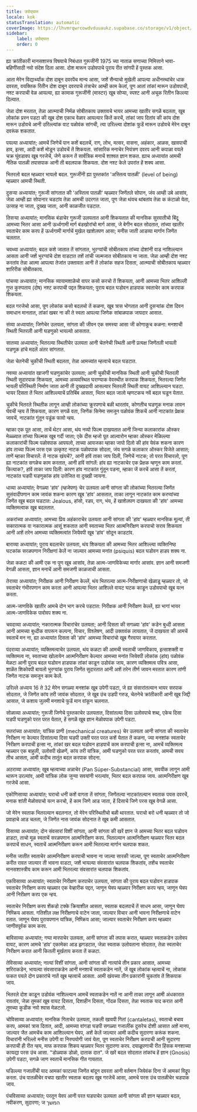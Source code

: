 ```yaml
---
title: उपोद्घात
locale: kok
statusTranslation: automatic
coverImage: https://lhvmrqwrcowdvduuaukz.supabase.co/storage/v1/object/public/strapi-uploads/small_cover-tratado-de-psicologia-revolucionaria.webp-5e15e1cec4e0ebebcde5d7fc7565d8fd.webp
sidebar:
    label: उपोद्घात
    order: 0
---
```

ह्या क्रांतीकारी मानसशास्त्र विषयाचे निबंधात गुरूजींनी 1975 च्या नाताळ सणाच्या निमित्ताने भावा-बहिणींसाठी नवो संदेश दिला आसा. दोश मारून उडोवपाचे पुराय रीत सांगपी हें पुस्तक आसा.

आता मेरेन विद्यार्थ्यांक दोश दाबून दवरपेंच मान्य आसा, जशें सैन्याचो मुखेली आपल्या अधीनस्थांचेर धाक दवरता, वयक्तिक रितीन दोश दाबून दवरपाचे तंत्राचेर आम्ही काम केलां, पूण आतां तांकां मारून उडोवपाची, नश्ट करपाची वेळ आयल्या, ह्या कामाक गुरूजींनी (मास्टर) खूब सोप्या, स्पश्ट आनी अचूक रितीन किल्ल्या दिल्यात.

जेन्ना दोश मरतात, तेन्ना आत्म्याची निर्मळ सोबीतकाय उक्तावचे भायर आमच्या खातीर सगळें बदलता, खूब लोकांक प्रस्न पडटा की खूब दोश एकाच वेळार आयल्यार कितें करचें, तांकां जाप दितांव की कांय दोश मारून उडोवचे आनी उरिल्ल्यांक वाट पळोवंक सांगची, त्या उरिल्ल्या दोशांक फुडें मारून उडोवचे मेरेन दाबून दवरूंक शकतात.

पयल्या अध्यायांत; आमचें जिणेचें पान कशें बदलचें, राग, लोभ, मत्सर, वासना, अहंकार, आळस, खावपाची हाव, इत्सा, आदी कशें मोडून उडोवचें तें शिकयता. सांसारिक मनाचेर नियंत्रण दवरप आनी कपाळा वयले चक्र घुंवडावप खूब गरजेचें, जेणे करून तें सार्वत्रिक मनाचें शाश्वत ज्ञान शकत. ह्याच अध्यायांत आमची नैतिक पातळी तपासपाक आनी ती बदलपाक शिकयता. दोश नश्ट केले उपरांत हें शक्य आसा.

भितरलो बदल म्हळ्यार भायलो बदल. गुरूजींनी ह्या पुस्तकांत 'अस्तित्व पातळी' (level of being) म्हळ्यार आमची स्थिती.

दुसऱ्या अध्यायांत; गुरूजी सांगतात की 'अस्तित्व पातळी' म्हळ्यार जिणेंतले सोपान, जंय आम्ही उबे आसांव, जेन्ना आम्ही ह्या सोपानार चडटांव तेन्ना आमची उदरगत जाता, पूण जेन्ना थंयच थांबतांव तेन्ना क कंटाळो येता, उत्साह ना जाता, दुख्ख जाता, आनी काळजीत पडटात.

तिसऱ्या अध्यायांत; मानसिक बंडाचेर गुरूजी उलयतात आनी शिकयतात की मानसिक सुरवातीचो बिंदू आमच्या भितर आसा आनी ऊर्ध्वगामी मार्ग बंडखोरांचो मार्ग आसा, जे बेगीन बदल सोदतात, तांच्या खातीर स्वताचेर काम करप हें ऊर्ध्वगामी मार्गाचें मुखेल खाशेलपण आसा; मनीस जाती आडव्या मार्गान जिणेंत चलतात.

चवथ्या अध्यायांत; बदल कशे जातात तें सांगतात, भुरग्यांची सोबीतकाय तांच्या दोशांनी वाड नाशिल्ल्यान आसता आनी जशें भुरग्यांचे दोश वाडटात तशें तांची जल्मजात सोबीतकाय ना जाता. जेन्ना आम्ही दोश नश्ट करतांव तेन्ना आत्मा आपल्या तेजांत उक्तावता आनी तें लोकांक सहज दिसता, आत्म्याची सोबीतकाय म्हळ्यार शारिरीक सोबीतकाय.

पांचव्या अध्यायांत; मानसिक व्यायामशाळेचो वापर कसो करचो तें शिकयता, आनी आमच्या भितर आशिल्ली गुप्त कुरुपताय (दोष) नश्ट करपाची पद्दत शिकयता; पुराय बदल घडोवन हाडपाक स्वताचेर काम करपाक शिकयता.

बदल गरजेचो आसा, पूण लोकांक कसो बदलचो तें कळना, खूब त्रास भोगतात आनी दुसऱ्यांक दोश दिवन समाधान मानतात, तांकां खबर ना की ते स्वता आपल्या जिणेक सांबाळपाक जापदार आसात.

संव्या अध्यायांत; जिणेचेर उलयता, सांगता की जीवन एक समस्या आसा जी कोणाकूच कळना: मनशाची स्थिती भितरली आनी घडणुको भायल्यो आसतात.

सातव्या अध्यायांत; भितरल्या स्थितीचेर उलयता आनी चेतनेची स्थिती आनी प्रत्यक्ष जिणेंतली भायली घडणूक हांचे मदलें अंतर सांगतात.

जेन्ना चेतनेची चुकीची स्थिती बदलता, तेन्ना आमच्यांत म्हत्वाचे बदल घडटात.

नवव्या अध्यायांत खाजगी घडणुकांचेर उलयता; आनी चुकीची मानसिक स्थिती आनी चुकीची भितरली स्थिती सुदारपाक शिकयता, आमच्या अव्यवस्थित घराण्याक वेवस्थीत करपाक शिकयता, भितरल्या जिणेंत भायली परिस्थिती निर्माण जाता आनी ती दुख्खदायी आसल्यार भितरली स्थिती वायट आशिल्ल्यान घडटा. भायर दिसता तें भितर आशिल्ल्याचें प्रतिबिंब आसता, भितर बदल जालो म्हणटकच नवें बदल घडून येतात.

चुकीचे भितरले स्थितीक लागून आम्ही लोकांच्या क्रूरपणाचे बळी थारतांव, कोणतीच घडणूक मनाक लावन घेवची न्हय तें शिकयता, कारण सगळें वता, जिणेंक सिनेमा समजून पळोवंक शिकचें आनी नाटकांत प्रेक्षक जावचें, नाटकांत गुंतून पडूंक फावो न्हय.

म्हाका एक पूत आसा, ताचें थेटर आसा, थंय नव्यो फिल्म दाखयतात आनी जिन्या कलाकारांक ऑस्कर मेळ्ळ्यात तांच्या फिल्मक खूब गर्दी जाता; एके दीस म्हजो पूत आल्वारोन म्हाका ऑस्कर मेळिल्ल्या कलाकारांची फिल्म पळोवपाक आपयलो, ताच्या आयजका म्हाका जापो दिलो की हांव येवंक शकना कारण हांव ताच्या फिल्म परस एक उत्कृश्ट नाटक पळोवपाक सोदता, जंय सगळे कलाकार ऑस्कर विजेते आसात; ताणें म्हाका विचारलें: तें नाटक खंयचें?, आनी हांवें ताका जाप दिली, जिणेचें नाटक; तो परत विचारलो, पूण ह्या नाटकांत सगळेच काम करतात, आनी हांवें सांगलें: हांव ह्या नाटकाचेर एक प्रेक्षक म्हणून काम करतां. कित्याक?, हांवें ताका जाप दिली: कारण हांव नाटकांत गुंतून पडना, म्हाका जें करचें आसा तें करतां, नाटकांत घडपी घडणुकांक हांव उत्तेजित वा दुख्खी जायना.

धाव्या अध्यायांत; वेगळ्या 'हांव' (म्हजेपण) चेर उलयता आनी सांगता की लोकांच्या भितरल्या जिणेंत सुसंवादीपणान काम जावंक शकना कारण खूब 'हांव' आसतात, ताका लागून नाटकांत काम करप्यांच्या जिणेंत खूब बदल घडटात: Jealous, हांसो, रडप, राग, भंय, हें खाशेलपण दाखयता की 'हांव' आमच्या व्यक्तिमत्वाक खूब बदलतात.

अकरांच्या अध्यायांत; आमच्या प्रिय अहंकाराचेर उलयता आनी सांगता की 'हांव' म्हळ्यार मानसिक मूल्यां, ती सकारात्मक वा नकारात्मक आसूं शकतात आनी स्वताच्या भितर आत्मनिरीक्षण करपाचो सराव शिकयता आनी अशें तरेन आमच्या व्यक्तिमत्वांत जियेवपी खूब 'हांव' सोदून काडटांव.

बाराव्या अध्यायांत; पुराय बदलाचेर उलयता, थंय शिकयता की आमच्या भितर आशिल्ल्या व्यक्तिनिष्ठ घटकांक सरळपणान निरीक्षणां केलें ना जाल्यार आमच्या मनांत (psiquis) बदल घडोवन हाडप शक्य ना.

जेन्ना कळटा की आमी एक ना पूण खूब आसांव, तेन्ना आत्म-जाणविकेच्या मार्गार आसांव. ज्ञान आनी समजणी वेगळी आसता, ज्ञान मनाचें आनी समजणी काळजाची आसता.

तेराव्या अध्यायांत; निरीक्षक आनी निरीक्षण केल्लें, थंय भितरल्या आत्म-निरीक्षणाचो खेळाडू म्हळ्यार तो, जो स्वताचेर गंभीरपणान काम करता आनी आपल्या भितर आशिल्ले वायट घटक काडून उडोवपाचो खूब यत्न करता.

आत्म-जाणविके खातीर आमचे दोन भाग करचे पडटात: निरीक्षक आनी निरीक्षण केल्लें, ह्या भागां भायर आत्म-जाणविकेक पावोवप शक्य ना.

चवदाव्या अध्यायांत; नकारात्मक विचारांचेर उलयता; आनी दिसता की सगळ्या 'हांव' कडेन बुध्दी आसता आनी आमच्या बुध्दीक वापरून कल्पना, विचार, विश्लेषण, आदी उक्तावंक लायतात, जें दाखयता की आमचें स्वताचें मन ना, ह्या अध्यायांत दिसता की 'हांव' आमच्या विचारांचो खूब गैरवापर करतात.

पंदराव्या अध्यायांत; व्यक्तिमत्वाचेर उलयता, थंय कळटा की आमची स्वताची जाणविकाय, इत्साशक्ती वा व्यक्तिमत्व ना, स्वताच्या खोलायेन आत्मनिरीक्षण केल्यार आमच्या मनांत जियेवपी लोकांक (हांव) पळोवंक मेळटा आनी पुराय बदल घडोवन हाडपाक तांकां काडून उडोवंक जाय, कारण व्यक्तिमत्व पवित्र आसा, शाळेंत शिकोवपी बायलो भुरग्यांक पुराय जिणेंत सुदारतात आनी अशें तरेन तीर्ण जावन मरतात कारण तांणी जिणेंत नाटक समजून काम केलें.

उरिल्ले अध्याय 16 ते 32 मेरेन सगळ्या मनशांक खूब उपेगी पडटा, जे ह्या संसारांतल्यान भायर सरपाक सोदतात, जे जिणेंत कांय तरी जावंक सोदतात, जे खूब उंच उडपी गरुड, चेतनेचे क्रांतीकारी आनी खूब जिद्दी आसात, जे कशाय जुलमी मनशाचे फुडें मान वांकून चलनात.

सोळाव्या अध्यायांत; गुरूजी जिणेचे पुस्तकाचेर उलयतात, दिसांतल्या दिसा उलोवपाचे शब्द, एकेच दिसा घडपी घडणुको परत परत येतात, हें सगळें खूब ज्ञान मेळोवपाक उपेगी पडटा.

सतरांच्या अध्यायांत; यांत्रिक प्राणी (mechanical creatures) चेर उलयता आनी सांगता की स्वताचेर निरीक्षण ना केल्यार दिसांतल्या दिसा घडपी उक्ती परत परत कशें येतात तें कळना, ज्या मनशांक स्वताचेर निरीक्षण करपाची इत्सा ना, तांकां खर बदल घडोवन हाडपाचें काम करपाची इत्सा ना, आमचें व्यक्तिमत्व म्हळ्यार एक बाहुली, उलोवपी खेळणें, कांय तरी यांत्रिक, आमी घडणुको परत परत करतांव, आमची सवय तीच आसता, आमी कदीच तातूंत बदल करपाक सोदना.

अठराव्या अध्यायांत; खूब म्हत्वाच्या अन्नाचेर (Pan Súper-Substancial) आसा, सवयीक लागून आमी थारून उरल्यांव, आमी यांत्रिक लोक जुन्या सवयांनी भरल्यांव, भितर बदल करपाक जाय. आत्मनिरीक्षण खूब गरजेचें आसा.

एकोणिसाव्या अध्यायांत; घराचो धनी कशें वागता तें सांगता, जिणेंतल्या नाटकांतल्यान स्वताक पयस दवरचें, मनाक शांती मेळोवपाचो यत्न करचो, हें काम जिणे आड जाता, हें दिसाचे जिणे परस खूब वेगळें आसा.

जो मेरेन स्वताक भितरल्यान बदलनात, तो मेरेन परिस्थितीचो बळी थारतात. घराचो बरो धनी म्हळ्यार तो जो प्रवाहाचे आड चलता, जे जिणेंत नास जावंक सोदनात ते खूब कमी आसतात.

विसाव्या अध्यायांत; दोन संवसारां विशीं सांगता, आनी सांगता की खरें ज्ञान जे आमच्या भितर बदल घडोवन हाडटा, ताचो मूळ स्वताचें सरळपणान आत्मनिरीक्षण करप. भितरल्यान आत्मनिरीक्षण म्हळ्यार भितर बदल करपाचें साधन, स्वताचें आत्मनिरीक्षण करून आमी भितरल्या मार्गान चलपाक शकत.

मनीस जातींत स्वताचेर आत्मनिरीक्षण करपाची भावना ना जाल्या सारकी जाल्या, पूण स्वताचेर आत्मनिरीक्षण करीत रावत जाल्यार ती भावना वाडटा, जशें भायल्या संवसारांत चलपाक शिकतांव, तशेंच स्वताचेर मानसशास्त्रीय काम करून आमी भितरल्या संवसारांत चलपाक शिकतांव.

एकविसाव्या अध्यायांत; स्वताचेर निरीक्षण करपाचेर उलयता, सांगता की पुराय बदल घडोवन हाडपाक स्वताचेर निरीक्षण करप म्हळ्यार एक वेव्हारीक पद्दत, जाणून घेवप म्हळ्यार निरीक्षण करप न्हय, जाणून घेवप आनी निरीक्षण करप एक न्हय.

स्वताचेर निरीक्षण करप शेंकडो टक्के क्रियाशील आसता, स्वताक बदलपाचें तें साधन आसा, जाणून घेवप निष्क्रिय आसता. गतिशील लक्ष निरीक्षणाचे वाटेन जाता, जाल्यार विचार आनी भावना निरीक्षणाचे वाटेन वतात. जाणून घेवप पुरायपणान यांत्रिक, निष्क्रिय आसा; जाल्यार स्वताचेर निरीक्षण करप म्हळ्यार जाणीवपूर्वक काम करप.

बाविसाव्या अध्यायांत; गप्पा मारपाचेर उलयता, आनी सांगता की तपास करात, म्हळ्यार स्वताकडेन उलोवप वायट, कारण आमचे 'हांव' एकामेका आड झगडटात, जेन्ना स्वताक उलोवताना सोदतात, तेन्ना स्वताचेर निरीक्षण करात आनी कितली मूर्खताय करता तें कळटा.

तेविसाव्या अध्यायांत; नात्यां विशीं सांगता, आनी सांगता की नात्यांचे तीन प्रकार आसात, आमच्या शरिराकडेन, भायल्या संवसाराकडेन आनी मनशाचें स्वताकडेन नातें, जें खूब लोकांक म्हत्वाचें ना, लोकांक फकत पयले दोन प्रकारांचे नातें खूब म्हत्वाचें आसता. आमी खंयच्या तीन प्रकारांनी चुकतांव तें शिकपाक जाय.

भितरले दोश काडून उडोवंक नाशिल्ल्यान आमचें स्वताकडेन नातें ना आनी ताका लागून आमी अंधकारात रावतांव, जेन्ना तुमकां खूब वायट दिसता, दिशाहीन दिसता, गोंदळ दिसता, तेन्ना स्वताक याद करात आनी तुमच्या कुडीक नवो श्वास मेळटलो.

चोविसाव्या अध्यायांत; मानसिक गिताचेर उलयता, तकली खावपी गितां (cantaletas), स्वताचो बचाव करप, आमकां त्रास दितात, आदी, आमच्या वांगडा घडपी सगळ्या गजालींक दुसरेच दोशी आसात अशें मानप, जाल्यार जैत आमचेंच काम आशिल्ल्यान घेवप, अशें केलें जाल्यार आमी कदीच सुदारणा करूंक शकना. विचारांनी भरिल्लो मनीस उपेगी वा निरुपयोगी जावं येता, पूण स्वताचेर निरीक्षण करपाची आनी सुदारणा करपाची ही रीत न्हय, माफ करपाक शिकप म्हळ्यार भितर सुदारणा करप. दयाळूपणाची रीत हिंसक मनशाच्या कायद्या परस उंच आसा. "डोळ्याक डोळो, दाताक दात". जे खरें बदल सोदतात तांकांच हें ज्ञान (Gnosis) उपेगी पडटा, सगळे जाण स्वताचें मानसिक गीत गायतात.

घडिल्ल्या गजालींची याद आमकां फाटल्या जिणेंत बांदून दवरता आनी वर्तमान जियेवंक दिना जें आमकां विद्रूप करता. उंच पातळीचेर वचपा खातीर स्वताक बदलप खूब गरजेचें आसा, आमचे परस उंच पातळीचेर चडपाक जाय.

पंचविसाव्या अध्यायांत; परतून येवप आनी परत घडपाचेर उलयता आनी सांगता की ज्ञान म्हळ्यार बदल, नवीकरण, सुदारणा; ज המשך
